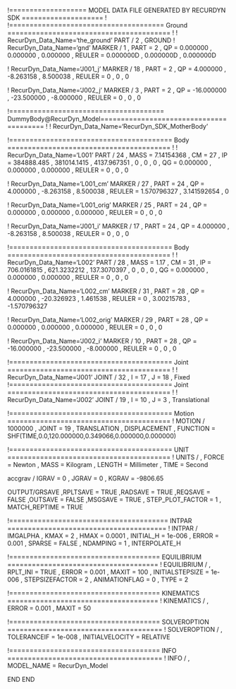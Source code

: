 !=================== MODEL DATA FILE GENERATED BY RECURDYN SDK ====================
!
!====================================== Ground ========================================
!
!                         RecurDyn_Data_Name='the_ground'
PART / 2 , GROUND
!                         RecurDyn_Data_Name='gnd'
MARKER / 1
, PART = 2
, QP = 0.000000 , 0.000000 , 0.000000
, REULER = 0.000000D , 0.000000D , 0.000000D
 
 


!                         RecurDyn_Data_Name='J001_j'
MARKER / 18
, PART = 2
, QP = 4.000000 , -8.263158 , 8.500038
, REULER = 0 , 0 , 0
 
 
!                         RecurDyn_Data_Name='J002_j'
MARKER / 3
, PART = 2
, QP = -16.000000 , -23.500000 , -8.000000
, REULER = 0 , 0 , 0
 
 
!====================================== DummyBody@RecurDyn_Model========================================
!
!                         RecurDyn_Data_Name='RecurDyn_SDK_MotherBody'


!======================================== Body ========================================
!
!                         RecurDyn_Data_Name='L001'
PART / 24
, MASS = 7.14154368
, CM = 27
, IP = 384888.485 , 381014.1415 , 4137.967351
, 0 , 0 , 0
, QG = 0.000000 , 0.000000 , 0.000000
, REULER = 0 , 0 , 0
 
 
!                         RecurDyn_Data_Name='L001_cm'
MARKER / 27
, PART = 24
, QP = 4.000000 , -8.263158 , 8.500038
, REULER = 1.570796327 , 3.141592654 , 0
 
 
!                         RecurDyn_Data_Name='L001_orig'
MARKER / 25
, PART = 24
, QP = 0.000000 , 0.000000 , 0.000000
, REULER = 0 , 0 , 0
 
 
!                         RecurDyn_Data_Name='J001_i'
MARKER / 17
, PART = 24
, QP = 4.000000 , -8.263158 , 8.500038
, REULER = 0 , 0 , 0
 
 
!======================================== Body ========================================
!
!                         RecurDyn_Data_Name='L002'
PART / 28
, MASS = 1.17
, CM = 31
, IP = 706.0161815 , 621.3232212 , 137.3070397
, 0 , 0 , 0
, QG = 0.000000 , 0.000000 , 0.000000
, REULER = 0 , 0 , 0
 
 
!                         RecurDyn_Data_Name='L002_cm'
MARKER / 31
, PART = 28
, QP = 4.000000 , -20.326923 , 1.461538
, REULER = 0 , 3.00215783 , -1.570796327
 
 
!                         RecurDyn_Data_Name='L002_orig'
MARKER / 29
, PART = 28
, QP = 0.000000 , 0.000000 , 0.000000
, REULER = 0 , 0 , 0
 
 
!                         RecurDyn_Data_Name='J002_i'
MARKER / 10
, PART = 28
, QP = -16.000000 , -23.500000 , -8.000000
, REULER = 0 , 0 , 0
 
 
!======================================== Joint ========================================
!
!                         RecurDyn_Data_Name='J001'
JOINT / 32
, I = 17
, J = 18
, Fixed
!======================================== Joint ========================================
!
!                         RecurDyn_Data_Name='J002'
JOINT / 19
, I = 10
, J = 3
, Translational
 
 
!======================================== Motion ========================================
!
MOTION / 1000000
, JOINT = 19
, TRANSLATION 
, DISPLACEMENT 
, FUNCTION = SHF(TIME,0.0,120.000000,0.349066,0.000000,0.000000)\
 
 
!======================================== UNIT ========================================
!
UNITS / 
, FORCE = Newton
, MASS = Kilogram
, LENGTH = Millimeter
, TIME = Second


accgrav /  IGRAV = 0
, JGRAV = 0
, KGRAV = -9806.65


OUTPUT/GRSAVE
,RPLTSAVE = TRUE
,RADSAVE = TRUE
,REQSAVE = FALSE
,OUTSAVE = FALSE
,MSGSAVE = TRUE
, STEP_PLOT_FACTOR = 1
, MATCH_REPTIME = TRUE


!======================================= INTPAR =======================================
!
INTPAR / IMGALPHA
, KMAX = 2
, HMAX = 0.0001
, INITIAL_H = 1e-006
, ERROR = 0.001
, SPARSE = FALSE
, NDAMPING = 1
, INTERPOLATE_H


!===================================== EQUILIBRIUM =====================================
!
EQUILIBRIUM /
, RPLT_INI = TRUE
, ERROR = 0.001
, MAXIT = 100
, INITIALSTEPSIZE = 1e-006
, STEPSIZEFACTOR = 2
, ANIMATIONFLAG = 0
, TYPE = 2


!===================================== KINEMATICS =====================================
!
KINEMATICS /
, ERROR = 0.001
, MAXIT = 50




!===================================== SOLVEROPTION ======================================
!
SOLVEROPTION /
, TOLERANCEIF  = 1e-008
, INITIALVELOCITY  = RELATIVE


!===================================== INFO ======================================
!
INFO /
, MODEL_NAME = RecurDyn_Model


END
END
